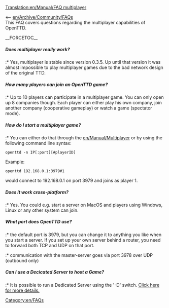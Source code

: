 [[Translation:en/Manual/FAQ multiplayer]]
[[Category:en/FAQs]]

<-- [[en/Archive/Community/FAQ]]s<br/>
This FAQ covers questions regarding the multiplayer capabilities of OpenTTD.

__FORCETOC__
=====Does multiplayer really work?=====
:* Yes, multiplayer is stable since version 0.3.5. Up until that version it was almost impossible to play multiplayer games due to the bad network design of the original TTD.

=====How many players can join an OpenTTD game?=====
:* Up to 10 players can participate in a multiplayer game. You can only open up 8 companies though. Each player can either play his own company, join another company (cooperative gameplay) or watch a game (spectator mode).

=====How do I start a multiplayer game?=====
:* You can either do that through the [[en/Manual/Multiplayer]] or by using the following command line syntax:
<pre>openttd -n IP[:port][#playerID]</pre>
Example:
<pre>openttd 192.168.0.1:3979#1</pre> would connect to 192.168.0.1 on port 3979 and joins as player 1.

=====Does it work cross-platform?=====
:* Yes. You could e.g. start a server on MacOS and players using Windows, Linux or any other system can join.

=====What port does OpenTTD use?=====
:* the default port is 3979, but you can change it to anything you like when you start a server. If you set up your own server behind a router, you need to forward both TCP and UDP on that port.
:* communication with the master-server goes via port 3978 over UDP (outbound only)

=====Can I use a Decicated Server to host a Game?=====
:* It is possible to run a Dedicated Server using the '-D' switch. [[en/Manual/Dedicated server|Click here for more details.]]